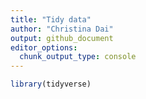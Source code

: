 ```yaml
---
title: "Tidy data"
author: "Christina Dai"
output: github_document
editor_options: 
  chunk_output_type: console
---
```


```r
library(tidyverse)
```






